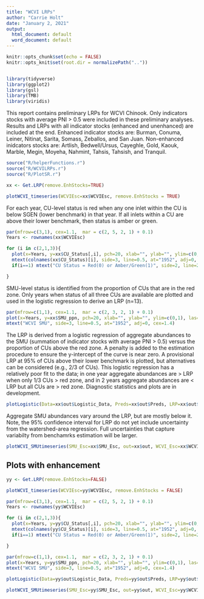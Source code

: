 ```yaml
---
title: "WCVI LRPs"
author: "Carrie Holt"
date: "January 2, 2021"
output:
  html_document: default
  word_document: default
---
```


```r
knitr::opts_chunk$set(echo = FALSE)
knitr::opts_knit$set(root.dir = normalizePath(".."))  


library(tidyverse)
library(ggplot2)
library(gsl)
library(TMB)
library(viridis)

```

This report contains preliminary LRPs for WCVI Chinook. Only indicators stocks with average PNI > 0.5 were included in these preliminary analyses. Results and LRPs with all indicator stocks (enhanced and unenhanced) are included at the end.  Enhanced indicator stocks are: Burman,  Conuma, Leiner, Nitinat, Sarita,  Somass,  Zeballos,  and San Juan. Non-enhanced inidcators stocks are: Artlish, Bedwell/Ursus, Cayeghle, Gold, Kaouk, Marble, Megin, Moyeha, Nahmint, Tahsis, Tahsish, and Tranquil.


```r
source("R/helperFunctions.r")
source("R/WCVILRPs.r")
source("R/PlotSR.r")

xx <- Get.LRP(remove.EnhStocks=TRUE)

plotWCVI_timeseries(WCVIEsc=xx$WCVIEsc, remove.EnhStocks = TRUE)


```

For each year, CU-level status is red when any one inlet within the CU is below SGEN (lower benchmark) in that year.  If all inlets within a CU are above their lower benchmark, then status is amber or green.

```r

par(mfrow=c(3,1), cex=1.1,  mar = c(2, 5, 2, 1) + 0.1)
Years <- rownames(xx$WCVIEsc)

for (i in c(2,1,3)){
  plot(x=Years, y=xx$CU_Status[,i], pch=20, xlab="", ylab="", ylim=c(0,1), las=1 , yaxp=c(0,1,1))
  mtext(colnames(xx$CU_Status)[i], side=3, line=0.5, at="1952", adj=0, cex=1.2)
  if(i==1) mtext("CU Status = Red(0) or Amber/Green(1)", side=2, line=2, cex=1.4)

}

```

SMU-level status is identified from the proportion of CUs that are in the red zone. Only years when status of all three CUs are available are plotted and used in the logistic regression to derive an LRP (n=13).
```r


par(mfrow=c(1,1), cex=1.1,  mar = c(2, 3, 2, 1) + 0.1)
plot(x=Years, y=xx$SMU_ppn, pch=20, xlab="", ylab="", ylim=c(0,1), las=1)
mtext("WCVI SMU", side=3, line=0.5, at="1952", adj=0, cex=1.4)

```

The LRP is derived from a logistic regression of aggregate abundances to the SMU (summation of indicator stocks with average PNI > 0.5)  versus the proportion of CUs above the red zone. A penalty is added to the estimation procedure to ensure the y-intercept of the curve is near zero. A provisional LRP at 95% of CUs above their lower benchmark is plotted, but alternatives can be considered (e.g., 2/3 of CUs). This logistic regression has a relatively poor fit to the data; in one year aggregate abundances are > LRP when only 1/3 CUs > red zone, and in 2 years aggregate abundances are < LRP but all CUs are > red zone. Diagnostic statistics and plots are in development.

```r

plotLogistic(Data=xx$out$Logistic_Data, Preds=xx$out$Preds, LRP=xx$out$LRP, useGenMean = F, plotName="WCVI_logReg_noEnh", outDir="DataOut", p=0.95)

```

Aggregate SMU abundances vary around the LRP, but are mostly below it. Note, the 95% confidence interval for LRP do not yet include uncertainty from the watershed-area regression. Full uncertainties that capture variabilty from benchamrks estimation will be larger.
```r

plotWCVI_SMUtimeseries(SMU_Esc=xx$SMU_Esc, out=xx$out, WCVI_Esc=xx$WCVIEsc)

```
## Plots with enhancement

```r
yy <- Get.LRP(remove.EnhStocks=FALSE)

plotWCVI_timeseries(WCVIEsc=yy$WCVIEsc, remove.EnhStocks = FALSE)
```

```r

par(mfrow=c(3,1), cex=1.1,  mar = c(2, 5, 2, 1) + 0.1)
Years <- rownames(yy$WCVIEsc)

for (i in c(2,1,3)){
  plot(x=Years, y=yy$CU_Status[,i], pch=20, xlab="", ylab="", ylim=c(0,1), las=1 , yaxp=c(0,1,1))
  mtext(colnames(yy$CU_Status)[i], side=3, line=0.5, at="1952", adj=0, cex=1.2)
  if(i==1) mtext("CU Status = Red(0) or Amber/Green(1)", side=2, line=2, cex=1.4)

}

```
```r


par(mfrow=c(1,1), cex=1.1,  mar = c(2, 3, 2, 1) + 0.1)
plot(x=Years, y=yy$SMU_ppn, pch=20, xlab="", ylab="", ylim=c(0,1), las=1)
mtext("WCVI SMU", side=3, line=0.5, at="1952", adj=0, cex=1.4)


```

```r

plotLogistic(Data=yy$out$Logistic_Data, Preds=yy$out$Preds, LRP=yy$out$LRP, useGenMean = F, plotName="WCVI_logReg_noEnh", outDir="DataOut", p=0.95)

```

```r

plotWCVI_SMUtimeseries(SMU_Esc=yy$SMU_Esc, out=yy$out, WCVI_Esc=yy$WCVIEsc)

```

